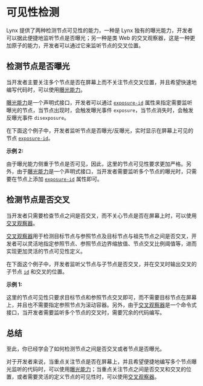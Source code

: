 
# 可见性检测

Lynx 提供了两种检测节点可见性的能力，一种是 Lynx 独有的曝光能力，开发者可以据此便捷地监听节点是否曝光；另一种是类 Web 的交叉观察器，这是一种更加原子的能力，开发者可以通过它来监听节点的交叉位置。

## 检测节点是否曝光

当开发者主要关注多个节点是否在屏幕上而不关注节点交叉位置，并且希望快速地编写代码时，可以使用[曝光能力](./visibility-detection/exposure-ability.mdx)。

[曝光能力](./visibility-detection/exposure-ability.mdx)是一个声明式接口，开发者可以通过 [`exposure-id`](../../api/elements/built-in/view.mdx#exposure-id) 属性来指定需要监听曝光的节点，当节点出现时，会触发曝光事件 `exposure`，当节点消失时，会触发反曝光事件 `disexposure`。

在下面这个例子中，开发者监听节点是否曝光/反曝光，实时显示在屏幕上可见的节点 [`exposure-id`](../../api/elements/built-in/view.mdx#exposure-id)。

**示例 2:**

<Go
  example="event"
  defaultFile="src/visibility_expose/index.tsx"
  defaultEntryFile="dist/visibility_expose.lynx.bundle"
  img="https://lf-lynx.tiktok-cdns.com/obj/lynx-artifacts-oss-sg/lynx-website/assets/doc/event/visibility_expose.gif"
  highlight="{8-12,14-21,62}"
  entry="src/visibility_expose"
/>

由于曝光能力侧重于节点是否可见，因此，这里的节点可见性要求更加严格。另外，由于[曝光能力](./visibility-detection/exposure-ability.mdx)是一个声明式接口，当开发者需要监听多个节点的曝光时，只需要在节点上添加 [`exposure-id`](../../api/elements/built-in/view.mdx#exposure-id) 属性即可。

## 检测节点是否交叉

当开发者只需要检查节点之间是否交叉，而不关心节点是否在屏幕上时，可以使用[交叉观察器](./visibility-detection/intersection-observer.mdx)。

[交叉观察器](./visibility-detection/intersection-observer.mdx)用于检测目标节点与参照节点及目标节点与祖先节点之间是否交叉，开发者可以灵活地指定参照节点、参照节点边界缩放值、节点交叉比例阈值等，进而实现更加灵活的节点可见性定义。

在下面这个例子中，开发者监听父节点与子节点是否交叉，并在交叉时输出交叉的子节点 [`id`](../../api/elements/built-in/view.mdx#id) 和交叉的位置。

**示例 1:**

<Go
  example="event"
  defaultFile="src/visibility_intersection/index.tsx"
  defaultEntryFile="dist/visibility_intersection.lynx.bundle"
  img="https://lf-lynx.tiktok-cdns.com/obj/lynx-artifacts-oss-sg/lynx-website/assets/doc/event/visibility_intersection.gif"
  highlight="{8-24}"
  entry="src/visibility_intersection"
/>

这里的节点可见性只要求目标节点和参照节点交叉即可，而不需要目标节点在屏幕上，并且也不需要指定参照节点为滚动容器。另外，由于[交叉观察器](./visibility-detection/intersection-observer.mdx)是一个命令式接口，当开发者需要监听多个节点的交叉时，需要冗余的代码编写。

## 总结

至此，你已经学会了如何检测节点之间是否交叉或者节点是否曝光。

对于开发者来说，当重点关注节点是否在屏幕上，并且希望便捷地编写多个节点曝光监听的代码时，可以使用[曝光能力](./visibility-detection/exposure-ability.mdx)；当重点关注节点之间是否交叉和交叉的位置，或者需要灵活的定义节点的可见性时，可以使用[交叉观察器](./visibility-detection/intersection-observer.mdx)。
